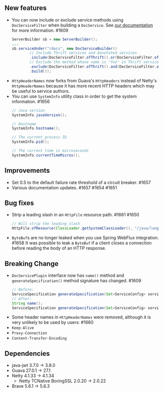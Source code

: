 ## New features

- You can now include or exclude service methods using `DocServiceFilter` when building a `DocService`.
  See [our documentation](https://line.github.io/armeria/server-docservice.html#including-and-excluding-service-methods) for more information. #1609
  ```java
  ServerBuilder sb = new ServerBuilder();
  ...
  sb.serviceUnder("/docs", new DocServiceBuilder()
          // Include Thrift services and Annotated services.
          .include(DocServiceFilter.ofThrift().or(DocServiceFilter.ofAnnotated()))
          // Exclude the method whose name is "foo" in Thrift services.
          .exclude(DocServiceFilter.ofThrift().and(DocServiceFilter.ofMethodName("foo")))
          .build());
  ```
- `HttpHeaderNames` now forks from Guava's `HttpHeaders` instead of Netty's `HttpHeaderNames` 
  because it has more recent HTTP headers which may be useful to service authors.
- You can use `SystemInfo` utility class in order to get the system information. #1656
  ```java
  // Java version
  SystemInfo.javaVersion();

  // Hostname
  SystemInfo.hostname();

  // The current process ID
  SystemInfo.pid();

  // The current time in microseconds
  SystemInfo.currentTimeMicros();
  ```

## Improvements

- Set 0.5 to the default failure rate threshold of a circuit breaker. #1657
- Various documentation updates. #1657 #1654 #1651

## Bug fixes

- Strip a leading slash in an `HttpFile` resource path. #1661 #1650
  ```java
  // Will strip the leading slash
  HttpFile.ofResource(ClassLoader.getSystemClassLoader(), "/java/lang/Object.class");
  ```
- `ByteBuf`s are no longer leaked when you use Spring WebFlux integration. #1658
  It was possible to leak a `ByteBuf` if a client closes a connection before reading the body of an HTTP response.

## Breaking Change

- `DocServicePlugin` interface now has `name()` method and `generateSpecification()` method signature has changed. #1609
  ```java
  // Before:
  ServiceSpecification generateSpecification(Set<ServiceConfig> serviceConfigs);
  // After:
  String name();
  ServiceSpecification generateSpecification(Set<ServiceConfig> serviceConfigs, DocServiceFilter filter);
  ```
-  Some header names in `HttpHeaderNames` were removed, although it is very unlikely to be used by users: #1660
  - `Keep-Alive`
  - `Proxy-Connection`
  - `Content-Transfer-Encoding`

## Dependencies

- java-jwt 3.7.0 -> 3.8.0
- Guava 27.0.1 -> 27.1
- Netty 4.1.33 -> 4.1.34
  - Netty TCNative BoringSSL 2.0.20 -> 2.0.22
- Brave 5.6.1 -> 5.6.3
